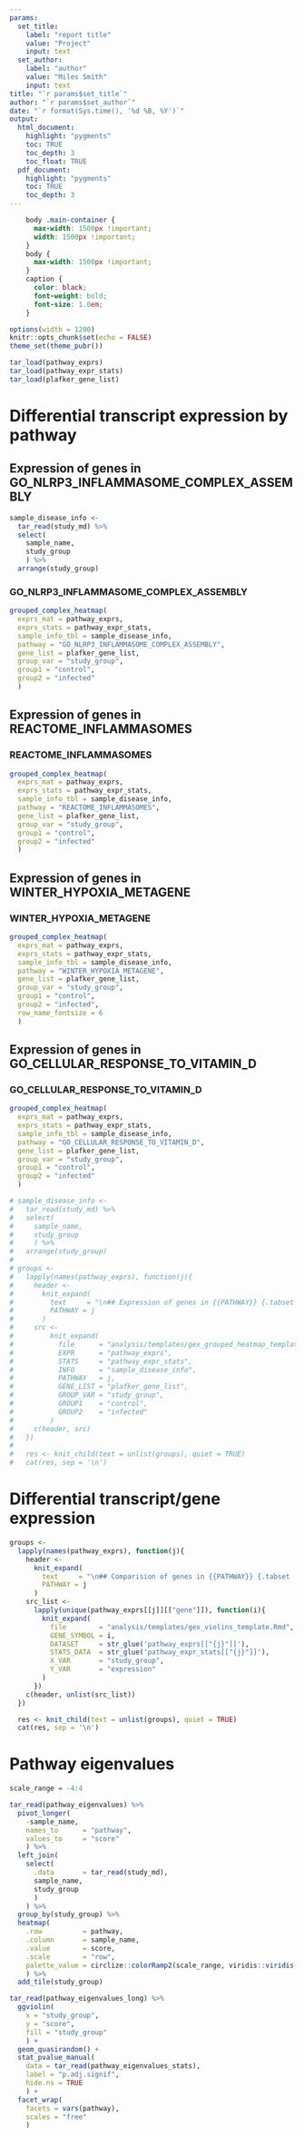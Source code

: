 ```yaml
---
params: 
  set_title:
    label: "report title"
    value: "Project"
    input: text
  set_author: 
    label: "author"
    value: "Miles Smith"
    input: text
title: "`r params$set_title`"
author: "`r params$set_author`"
date: "`r format(Sys.time(), '%d %B, %Y')`"
output: 
  html_document:
    highlight: "pygments"
    toc: TRUE
    toc_depth: 3
    toc_float: TRUE
  pdf_document:
    highlight: "pygments"
    toc: TRUE
    toc_depth: 3
---
```


```css
    body .main-container {
      max-width: 1500px !important;
      width: 1500px !important;
    }
    body {
      max-width: 1500px !important;
    }
    caption {
      color: black;
      font-weight: bold;
      font-size: 1.0em;
    }
```

```r
options(width = 1200)
knitr::opts_chunk$set(echo = FALSE)
theme_set(theme_pubr())
```

```r
tar_load(pathway_exprs)
tar_load(pathway_expr_stats)
tar_load(plafker_gene_list)
```

# Differential transcript expression by pathway {.tabset .tabset-fade .tabset-pills}


## Expression of genes in GO_NLRP3_INFLAMMASOME_COMPLEX_ASSEMBLY {.tabset .tabset-fade .tabset-pills}

```r
sample_disease_info <-
  tar_read(study_md) %>%
  select(
    sample_name,
    study_group
    ) %>%
  arrange(study_group)
```

### GO_NLRP3_INFLAMMASOME_COMPLEX_ASSEMBLY

```r
grouped_complex_heatmap(
  exprs_mat = pathway_exprs,
  exprs_stats = pathway_expr_stats,
  sample_info_tbl = sample_disease_info,
  pathway = "GO_NLRP3_INFLAMMASOME_COMPLEX_ASSEMBLY",
  gene_list = plafker_gene_list,
  group_var = "study_group",
  group1 = "control",
  group2 = "infected"
  )
```

## Expression of genes in REACTOME_INFLAMMASOMES {.tabset .tabset-fade .tabset-pills}

### REACTOME_INFLAMMASOMES

```r
grouped_complex_heatmap(
  exprs_mat = pathway_exprs,
  exprs_stats = pathway_expr_stats,
  sample_info_tbl = sample_disease_info,
  pathway = "REACTOME_INFLAMMASOMES",
  gene_list = plafker_gene_list,
  group_var = "study_group",
  group1 = "control",
  group2 = "infected"
  )
```                                

## Expression of genes in WINTER_HYPOXIA_METAGENE {.tabset .tabset-fade .tabset-pills}


### WINTER_HYPOXIA_METAGENE

```r
grouped_complex_heatmap(
  exprs_mat = pathway_exprs,
  exprs_stats = pathway_expr_stats,
  sample_info_tbl = sample_disease_info,
  pathway = "WINTER_HYPOXIA_METAGENE",
  gene_list = plafker_gene_list,
  group_var = "study_group",
  group1 = "control",
  group2 = "infected",
  row_name_fontsize = 6
  )
```

## Expression of genes in GO_CELLULAR_RESPONSE_TO_VITAMIN_D {.tabset .tabset-fade .tabset-pills}


### GO_CELLULAR_RESPONSE_TO_VITAMIN_D

```r
grouped_complex_heatmap(
  exprs_mat = pathway_exprs,
  exprs_stats = pathway_expr_stats,
  sample_info_tbl = sample_disease_info,
  pathway = "GO_CELLULAR_RESPONSE_TO_VITAMIN_D",
  gene_list = plafker_gene_list,
  group_var = "study_group",
  group1 = "control",
  group2 = "infected"
  )
```

```r
# sample_disease_info <-
#   tar_read(study_md) %>%
#   select(
#     sample_name,
#     study_group
#     ) %>% 
#   arrange(study_group)
# 
# groups <-
#   lapply(names(pathway_exprs), function(j){
#     header <-
#       knit_expand(
#         text     = "\n## Expression of genes in {{PATHWAY}} {.tabset .tabset-fade .tabset-pills}\n",
#         PATHWAY = j
#       )
#     src <-
#         knit_expand(
#           file      = "analysis/templates/gex_grouped_heatmap_template.Rmd",
#           EXPR      = "pathway_exprs",
#           STATS     = "pathway_expr_stats",
#           INFO      = "sample_disease_info",
#           PATHWAY   = j,
#           GENE_LIST = "plafker_gene_list",
#           GROUP_VAR = "study_group",
#           GROUP1    = "control",
#           GROUP2    = "infected"
#         )
#     c(header, src)
#   })
# 
#   res <- knit_child(text = unlist(groups), quiet = TRUE)
#   cat(res, sep = '\n')
```

# Differential transcript/gene expression {.tabset .tabset-fade .tabset-pills}

```r
groups <-
  lapply(names(pathway_exprs), function(j){
    header <-
      knit_expand(
        text     = "\n## Comparision of genes in {{PATHWAY}} {.tabset .tabset-fade .tabset-pills}\n",
        PATHWAY = j
      )
    src_list <-
      lapply(unique(pathway_exprs[[j]][["gene"]]), function(i){
        knit_expand(
          file        = "analysis/templates/gex_violins_template.Rmd",
          GENE_SYMBOL = i,
          DATASET     = str_glue('pathway_exprs[["{j}"]]'),
          STATS_DATA  = str_glue('pathway_expr_stats[["{j}"]]'),
          X_VAR       = "study_group",
          Y_VAR       = "expression"
        )
      })
    c(header, unlist(src_list))
  })

  res <- knit_child(text = unlist(groups), quiet = TRUE)
  cat(res, sep = '\n')
```

# Pathway eigenvalues

```r
scale_range = -4:4

tar_read(pathway_eigenvalues) %>%
  pivot_longer(
    -sample_name,
    names_to      = "pathway",
    values_to     = "score"
    ) %>%
  left_join(
    select(
      .data       = tar_read(study_md),
      sample_name, 
      study_group
      )
    ) %>%
  group_by(study_group) %>%
  heatmap(
    .row          = pathway,
    .column       = sample_name,
    .value        = score,
    .scale        = "row",
    palette_value = circlize::colorRamp2(scale_range, viridis::viridis(length(scale_range)))
    ) %>%
  add_tile(study_group)
```

```r

tar_read(pathway_eigenvalues_long) %>%
  ggviolin(
    x = "study_group",
    y = "score",
    fill = "study_group"
    ) +
  geom_quasirandom() +
  stat_pvalue_manual(
    data = tar_read(pathway_eigenvalues_stats),
    label = "p.adj.signif",
    hide.ns = TRUE
    ) +
  facet_wrap(
    facets = vars(pathway),
    scales = "free"
    )

```
